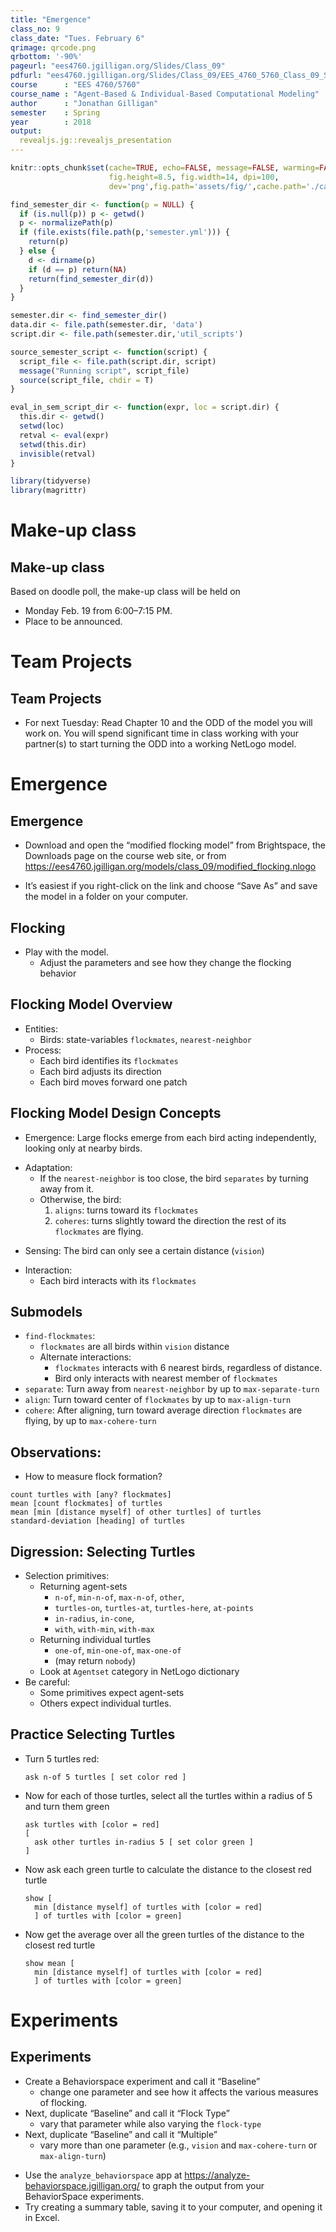 ```yaml
---
title: "Emergence"
class_no: 9
class_date: "Tues. February 6"
qrimage: qrcode.png
qrbottom: '-90%'
pageurl: "ees4760.jgilligan.org/Slides/Class_09"
pdfurl: "ees4760.jgilligan.org/Slides/Class_09/EES_4760_5760_Class_09_Slides.pdf"
course      : "EES 4760/5760"
course_name : "Agent-Based & Individual-Based Computational Modeling"
author      : "Jonathan Gilligan"
semester    : Spring
year        : 2018
output:
  revealjs.jg::revealjs_presentation
---
```

```r
knitr::opts_chunk$set(cache=TRUE, echo=FALSE, message=FALSE, warming=FALSE,
                      fig.height=8.5, fig.width=14, dpi=100,
                      dev='png',fig.path='assets/fig/',cache.path='./cache/')

find_semester_dir <- function(p = NULL) {
  if (is.null(p)) p <- getwd()
  p <- normalizePath(p)
  if (file.exists(file.path(p,'semester.yml'))) {
    return(p)
  } else {
    d <- dirname(p)
    if (d == p) return(NA)
    return(find_semester_dir(d))
  }
}

semester.dir <- find_semester_dir()
data.dir <- file.path(semester.dir, 'data')
script.dir <- file.path(semester.dir,'util_scripts')

source_semester_script <- function(script) {
  script_file <- file.path(script.dir, script)
  message("Running script", script_file)
  source(script_file, chdir = T)
}

eval_in_sem_script_dir <- function(expr, loc = script.dir) {
  this.dir <- getwd()
  setwd(loc)
  retval <- eval(expr)
  setwd(this.dir)
  invisible(retval)
}

library(tidyverse)
library(magrittr)
```
# Make-up class {#make-up-sec data-transition="fade-out" data-state="skip_slide"}

## Make-up class {#make-up}

Based on doodle poll, the make-up class will be held on 

* Monday Feb. 19 from 6:00--7:15 PM. 
* Place to be announced.


# Team Projects {#team-project-sec data-transition="fade-out" data-state="skip_slide"}

## Team Projects {#team-projects data-transition="fade-in"}

* For next Tuesday: Read Chapter 10 and the ODD of the model you will work on. 
  You will spend significant time in class working with your partner(s) to 
  start turning the ODD into a working NetLogo model.

# Emergence {#emergence-sec data-transition="fade-out" data-state="skip_slide"}

## Emergence {#emergence data-transition="fade-in"}

* Download and open the "modified flocking model" from Brightspace, 
  the Downloads page on the course web site, or from 
  <https://ees4760.jgilligan.org/models/class_09/modified_flocking.nlogo>

* It's easiest if you right-click on the link and choose "Save As" and save the model in a folder on your computer.

## Flocking {.center}

* Play with the model. 
  * Adjust the parameters and see how they change the flocking behavior

## Flocking Model Overview

* Entities:
  * Birds: state-variables `flockmates`, `nearest-neighbor`

* Process:
  * Each bird identifies its `flockmates`
  * Each bird adjusts its direction 
  * Each bird moves forward one patch

## Flocking Model Design Concepts

:::::: {.leftlist}
::: {.leftlist}

* Emergence: Large flocks emerge from each bird acting independently, looking only at nearby birds.

:::
::: {.fragment}

* Adaptation:
  * If the `nearest-neighbor` is too close, the bird `separates` by turning away from it.
  * Otherwise, the bird:
    1. `aligns`: turns toward its `flockmates`
    2. `coheres`: turns slightly toward the direction the rest of its `flockmates` are flying.

:::
::: {.fragment}

* Sensing: The bird can only see a certain distance (`vision`)

:::
::: {.fragment}

* Interaction:
  * Each bird interacts with its `flockmates`

:::
::::::

## Submodels

* `find-flockmates`: 
  * `flockmates` are all birds within `vision` distance
  * Alternate interactions:
    * `flockmates` interacts with 6 nearest birds, regardless of distance.
    * Bird only interacts with nearest member of `flockmates`
* `separate`: Turn away from `nearest-neighbor` by up to `max-separate-turn`
* `align`: Turn toward center of `flockmates` by up to `max-align-turn`
* `cohere`: After aligning, turn toward average direction `flockmates` are flying, by up to `max-cohere-turn`

## Observations:

:::::: {.leftlist}
::: {.leftlist style="text-align:left;"}

* How to measure flock formation?


:::
::: {.fragment style="text-align:left;"}


```
count turtles with [any? flockmates]
mean [count flockmates] of turtles
mean [min [distance myself] of other turtles] of turtles
standard-deviation [heading] of turtles
```


:::
::::::

## Digression: Selecting Turtles {.ninety}

* Selection primitives:
    * Returning agent-sets
        * `n-of`, `min-n-of`, `max-n-of`, `other`, 
        * `turtles-on`, `turtles-at`, `turtles-here`, `at-points`
        * `in-radius`, `in-cone`, 
        * `with`, `with-min`, `with-max`
    * Returning individual turtles
        * `one-of`, `min-one-of`, `max-one-of`
        * (may return `nobody`)
    * Look at `Agentset` category in NetLogo dictionary
* Be careful: 
    * Some primitives expect agent-sets
    * Others expect individual turtles.

## Practice Selecting Turtles {.ninety}

* Turn 5 turtles red:

  ::: {.fragment}
          
  ```
  ask n-of 5 turtles [ set color red ]
  ```
  
  :::

* Now for each of those turtles, select all the turtles within a radius of 5 and turn them green

  ::: {.fragment}
        
  ```
  ask turtles with [color = red] 
  [
    ask other turtles in-radius 5 [ set color green ] 
  ]
  ```

  :::

* Now ask each green turtle to calculate the distance to the closest red turtle

  ::: {.fragment}
        
  ```
  show [
    min [distance myself] of turtles with [color = red]
    ] of turtles with [color = green]
  ```

  :::

* Now get the average over all the green turtles of the distance to the closest red turtle

  ::: {.fragment}
        
  ```
  show mean [
    min [distance myself] of turtles with [color = red]
    ] of turtles with [color = green]          
  ```
  
  :::


# Experiments  {#experiment-sec data-transition="fade-out" data-state="skip_slide"}

## Experiments  {#experiment data-transition="fade-in"}

:::::: {.leftlist}
::: {.leftlist}

* Create a Behaviorspace experiment and call it "Baseline"
  * change one parameter and see how it affects the various measures of flocking.
* Next, duplicate "Baseline" and call it "Flock Type"
  * vary that parameter while also varying the `flock-type`
* Next, duplicate "Baseline" and call it "Multiple"
  * vary more than one parameter (e.g., `vision` and `max-cohere-turn` or `max-align-turn`)

:::
::: {.fragment}

* Use the `analyze_behaviorspace` app at <https://analyze-behaviorspace.jgilligan.org/> to graph the output from your BehaviorSpace experiments.
* Try creating a summary table, saving it to your computer, and opening it in Excel.

:::
::::::
